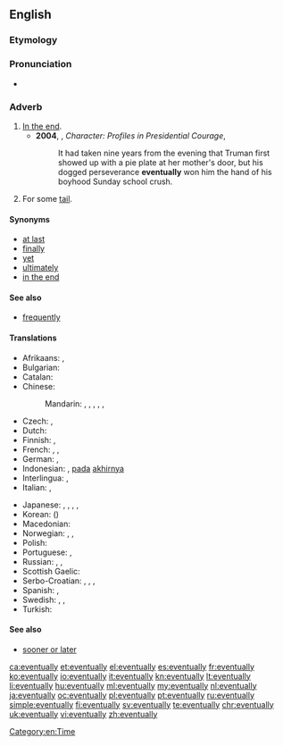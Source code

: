 ==English==

===Etymology===
{{suffix|eventual|ly}}

===Pronunciation===
* {{a|UK}} {{IPA|/əˈvɛn.tjuː.ə.li/|/əˈvɛn.tjə.li/}}

===Adverb===
{{en-adv|-}}

# [[in the end|In the end]].
#* '''2004''', {{w|Chris Wallace (journalist)|Chris Wallace}}, ''Character:  Profiles in Presidential Courage'',
#*: It had taken nine years from the evening that Truman first showed up with a pie plate at her mother's door, but his dogged perseverance '''eventually''' won him the hand of his boyhood Sunday school crush.
# {{context|mathematics|of a sequence|lang=en}} For some [[tail]].

====Synonyms====
* [[at last]]
* [[finally]]
* [[yet]]
* [[ultimately]]
* [[in the end]]

====See also====
* [[frequently]]

====Translations====
{{trans-top|in the end}}
* Afrikaans: {{t-|af|uiteindelik}}, {{t-|af|ten slotte}}
* Bulgarian: {{t+|bg|накрая|tr=nakrája|sc=Cyrl}}
* Catalan: {{t-|ca|finalment}}
* Chinese:
*: Mandarin: {{t|cmn|最後}}, {{t|cmn|最后|tr=zuìhòu}}, {{t|cmn|終於}}, {{t|cmn|终于|tr=zhōngyú}}, {{t|cmn|終究|sc=Hani}}, {{t|cmn|终究|tr=zhōngjiū|sc=Hani}}
* Czech: {{t+|cs|konečně}}, {{t+|cs|nakonec}}
* Dutch: {{t+|nl|uiteindelijk}}
* Finnish: {{t+|fi|lopulta}}, {{t-|fi|viimeinkin}}
* French: {{t+|fr|finalement}}, {{t+|fr|à terme}}, {{t+|fr|à la fin}}
* German: {{t+|de|schließlich}}, {{t+|de|letztendlich}}
* Indonesian: {{t+|id|akhirnya}}, [[pada]] [[akhirnya]]
* Interlingua: {{t-|ia|finalmente}}, {{t-|ia|al fin}}
* Italian: {{t-|it|alla fine}}, {{t+|it|infine}}
{{trans-mid}}
* Japanese: {{t-|ja|とうとう|tr=tōtō}}, {{t-|ja|結局|tr=けっきょく, kekkyoku}}, {{t-|ja|ついに|tr=tsui-ni}}, {{t-|ja|最終的|alt=最終的に|tr=さいしゅうてきに, saishūteki ni}}, {{t-|ja|やっと|tr=yatto}}
* Korean: {{t+|ko|결국|tr=gyeolguk}} ({{t+|ko|結局}})
* Macedonian: {{t-|mk|на крајот|tr=na krájot}}
* Norwegian: {{t-|no|omsider}}, {{t+|no|etter hvert}}, {{t-|no|til slutt}}
* Polish: {{t+|pl|w końcu}}
* Portuguese: {{t+|pt|finalmente}}, {{t+|pt|enfim}}
* Russian: {{t+|ru|в конце концов|tr=v koncé koncóv|sc=Cyrl}}, {{t-|ru|в конечном счёте|tr=v konéčnom sčóte|sc=Cyrl}}, {{t+|ru|в итоге|tr=v itóge|sc=Cyrl}}
* Scottish Gaelic: {{t-|gd|aig a’ cheann thall}}
* Serbo-Croatian: {{t-|sh|eventualno}}, {{t-|sh|konačno}}, {{t-|sh|na kraju}}, {{t-|sh|na koncu}}
* Spanish: {{t-|es|al final}}, {{t+|es|finalmente}}
* Swedish: {{t+|sv|så småningom}}, {{t-|sv|slutigen}}, {{t+|sv|till slut}}
* Turkish: {{t+|tr|sonunda}}
{{trans-bottom}}

====See also====
* [[sooner or later]]

[[Category:en:Time]]

[[ca:eventually]]
[[et:eventually]]
[[el:eventually]]
[[es:eventually]]
[[fr:eventually]]
[[ko:eventually]]
[[io:eventually]]
[[it:eventually]]
[[kn:eventually]]
[[lt:eventually]]
[[li:eventually]]
[[hu:eventually]]
[[ml:eventually]]
[[my:eventually]]
[[nl:eventually]]
[[ja:eventually]]
[[oc:eventually]]
[[pl:eventually]]
[[pt:eventually]]
[[ru:eventually]]
[[simple:eventually]]
[[fi:eventually]]
[[sv:eventually]]
[[te:eventually]]
[[chr:eventually]]
[[uk:eventually]]
[[vi:eventually]]
[[zh:eventually]]